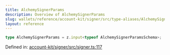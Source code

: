 ```yaml
---
title: AlchemySignerParams
description: Overview of AlchemySignerParams
slug: wallets/reference/account-kit/signer/src/type-aliases/AlchemySignerParams
layout: reference
---
```


```ts
type AlchemySignerParams = z.input<typeof AlchemySignerParamsSchema>;
```

Defined in: [account-kit/signer/src/signer.ts:117](https://github.com/alchemyplatform/aa-sdk/blob/e3c1a23e6e03f44bf2db3afddb97a91b175cba58/account-kit/signer/src/signer.ts#L117)
